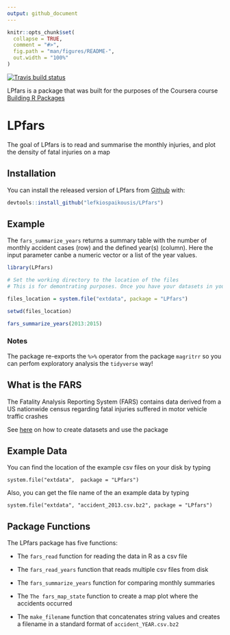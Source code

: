 ```yaml
---
output: github_document
---
```


<!-- README.md is generated from README.Rmd. Please edit that file -->

```r
knitr::opts_chunk$set(
  collapse = TRUE,
  comment = "#>",
  fig.path = "man/figures/README-",
  out.width = "100%"
)
```

[![Travis build status](https://travis-ci.org/lefkiospaikousis/LPfars.svg?branch=master)](https://travis-ci.org/lefkiospaikousis/LPfars)

LPfars is a package that was built for the purposes of the Coursera course [Building R Packages](https://www.coursera.org/learn/r-packages)

# LPfars

The goal of LPfars is to read and summarise the monthly injuries, and plot the density of fatal injuries on a map

## Installation

You can install the released version of LPfars from [Github](https://github.com/lefkiospaikousis/LPfars) with:

``` r
devtools::install_github("lefkiospaikousis/LPfars")
```

## Example

The `fars_summarize_years` returns a summary table with the number of monthly accident cases (row) and the defined year(s) (column). Here the input parameter canbe a numeric vector or a list of the year values.

```r
library(LPfars)

# Set the working directory to the location of the files
# This is for demontrating purposes. Once you have your datasets in your current working directory, you will not have to do this

files_location = system.file("extdata", package = "LPfars")

setwd(files_location)

fars_summarize_years(2013:2015)

```

### Notes

The package re-exports the `%>%` operator from the package `magritrr` so you can perfom exploratory analysis the `tidyverse` way!

## What is the FARS 

The Fatality Analysis Reporting System (FARS) contains data derived from a US nationwide census regarding fatal injuries suffered in motor vehicle traffic crashes

See [here](https://www.nhtsa.gov/research-data/fatality-analysis-reporting-system-fars) on how to create datasets and use the package

## Example Data

You can find the location of the example csv files on your disk by typing

`system.file("extdata",  package = "LPfars")`

Also, you can get the file name of the an example data by typing

`system.file("extdata", "accident_2013.csv.bz2", package = "LPfars")`


## Package Functions

The LPfars package has five functions:

- The `fars_read` function for reading the data in R as a csv file

- The `fars_read_years` function that reads multiple csv files from disk

- The `fars_summarize_years` function for comparing monthly summaries

- The `The fars_map_state` function to create a map plot where the accidents occurred

- The `make_filename` function that concatenates string values and creates a filename in a standard format of `accident_YEAR.csv.bz2`

